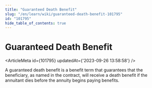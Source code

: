 ```yaml
---
title: "Guaranteed Death Benefit"
slug: "/en/learn/wiki/guaranteed-death-benefit-101795"
id: "101795"
hide_table_of_contents: true
---
```



# Guaranteed Death Benefit

<ArticleMeta id={101795} updatedAt={'2023-09-26 13:58:58'} />
<div className='border-solid border-b border-t-0 my-4 border-[var(--ifm-color-gray-300)]' />

A guaranteed death benefit is a benefit term that guarantees that the beneficiary, as named in the contract, will receive a death benefit if the annuitant dies before the annuity begins paying benefits.
